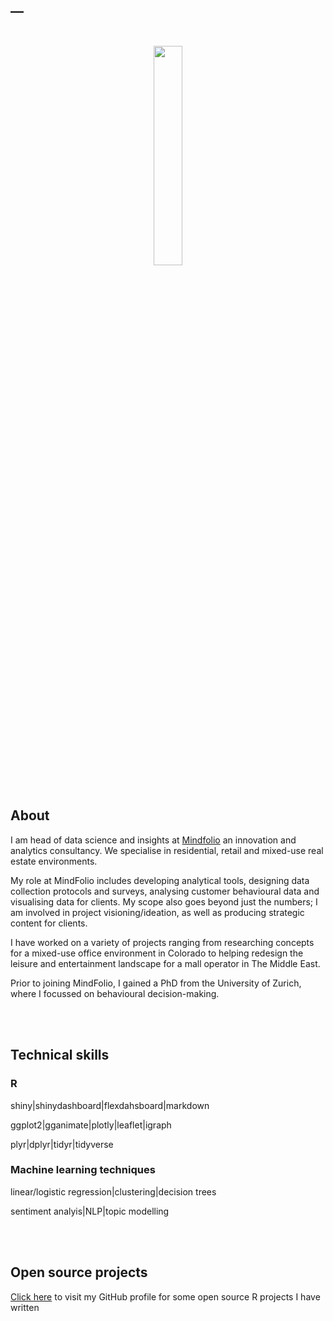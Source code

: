---
---
<link rel="stylesheet" href="styles.css" type="text/css">
<p style="text-align:center;">
<img src="images/jsamson.jpg" style="width:30%; margin-bottom: 20px; padding-top: 5%;"></p>

<h2>About</h2>
I am head of data science and insights at <a href="mindfolio.com">Mindfolio</a> an innovation and analytics consultancy. We specialise in residential, retail and mixed-use real estate environments.

My role at MindFolio includes developing analytical tools, designing data collection protocols and surveys, analysing customer behavioural data and visualising data for clients. My scope also goes beyond just the numbers; I am involved in project visioning/ideation, as well as producing strategic content for clients. 

I have worked on a variety of projects ranging from researching concepts for a mixed-use office environment in Colorado to helping redesign the leisure and entertainment landscape for a mall operator in The Middle East.

Prior to joining MindFolio, I gained a PhD from the University of Zurich, where I focussed on behavioural decision-making.

<br>
<br>
<h2>Technical skills</h2>

<h3>R</h3>
shiny|shinydashboard|flexdahsboard|markdown

ggplot2|gganimate|plotly|leaflet|igraph

plyr|dplyr|tidyr|tidyverse

<h3>Machine learning techniques</h3>
linear/logistic regression|clustering|decision trees

sentiment analyis|NLP|topic modelling

<br>
<br>
<h2>Open source projects</h2>
<a href="https://github.com/JamieSamson">Click here</a> to visit my GitHub profile for some open source R projects I have written